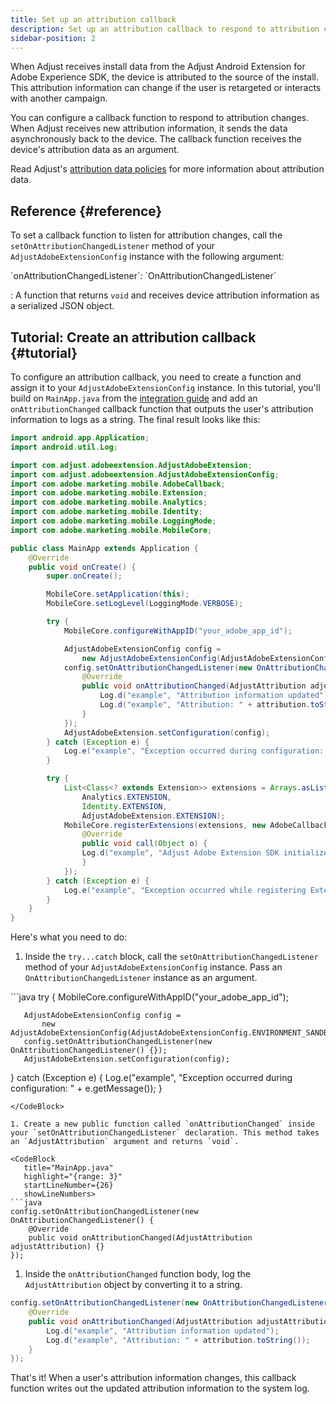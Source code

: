 ```yaml
---
title: Set up an attribution callback
description: Set up an attribution callback to respond to attribution changes.
sidebar-position: 2
---
```


When Adjust receives install data from the Adjust Android Extension for Adobe Experience SDK, the device is attributed to the source of the install. This attribution information can change if the user is retargeted or interacts with another campaign.

You can configure a callback function to respond to attribution changes. When Adjust receives new attribution information, it sends the data asynchronously back to the device. The callback function receives the device's attribution data as an argument.

Read Adjust's [attribution data policies](https://github.com/adjust/sdks/blob/master/doc/attribution-data.md) for more information about attribution data.

## Reference {#reference}

To set a callback function to listen for attribution changes, call the `setOnAttributionChangedListener` method of your `AdjustAdobeExtensionConfig` instance with the following argument:

<DefList>
`onAttributionChangedListener`: `OnAttributionChangedListener`

: A function that returns `void` and receives device attribution information as a serialized JSON object.

</DefList>

## Tutorial: Create an attribution callback {#tutorial}

To configure an attribution callback, you need to create a function and assign it to your `AdjustAdobeExtensionConfig` instance. In this tutorial, you'll build on `MainApp.java` from the [integration guide](/en/sdk/adobe-extension/android/integration) and add an `onAttributionChanged` callback function that outputs the user's attribution information to logs as a string. The final result looks like this:

```java
import android.app.Application;
import android.util.Log;

import com.adjust.adobeextension.AdjustAdobeExtension;
import com.adjust.adobeextension.AdjustAdobeExtensionConfig;
import com.adobe.marketing.mobile.AdobeCallback;
import com.adobe.marketing.mobile.Extension;
import com.adobe.marketing.mobile.Analytics;
import com.adobe.marketing.mobile.Identity;
import com.adobe.marketing.mobile.LoggingMode;
import com.adobe.marketing.mobile.MobileCore;

public class MainApp extends Application {
    @Override
    public void onCreate() {
        super.onCreate();

        MobileCore.setApplication(this);
        MobileCore.setLogLevel(LoggingMode.VERBOSE);

        try {
            MobileCore.configureWithAppID("your_adobe_app_id");

            AdjustAdobeExtensionConfig config =
                new AdjustAdobeExtensionConfig(AdjustAdobeExtensionConfig.ENVIRONMENT_SANDBOX);
            config.setOnAttributionChangedListener(new OnAttributionChangedListener() {
                @Override
                public void onAttributionChanged(AdjustAttribution adjustAttribution) {
                    Log.d("example", "Attribution information updated");
                    Log.d("example", "Attribution: " + attribution.toString());
                }
            });
            AdjustAdobeExtension.setConfiguration(config);
        } catch (Exception e) {
            Log.e("example", "Exception occurred during configuration: " + e.getMessage());
        }

        try {
            List<Class<? extends Extension>> extensions = Arrays.asList(
                Analytics.EXTENSION,
                Identity.EXTENSION,
                AdjustAdobeExtension.EXTENSION);
            MobileCore.registerExtensions(extensions, new AdobeCallback<Object>() {
                @Override
                public void call(Object o) {
                Log.d("example", "Adjust Adobe Extension SDK initialized");
                }
            });
        } catch (Exception e) {
            Log.e("example", "Exception occurred while registering Extension: " + e.getMessage());
        }
    }
}
```

Here's what you need to do:

1. Inside the `try...catch` block, call the `setOnAttributionChangedListener` method of your `AdjustAdobeExtensionConfig` instance. Pass an `OnAttributionChangedListener` instance as an argument.

<CodeBlock highlight="{range: 6}" startLineNumber={21} showLineNumbers>
   ```java
   try {
       MobileCore.configureWithAppID("your_adobe_app_id");
   
       AdjustAdobeExtensionConfig config =
           new AdjustAdobeExtensionConfig(AdjustAdobeExtensionConfig.ENVIRONMENT_SANDBOX);
       config.setOnAttributionChangedListener(new OnAttributionChangedListener() {});
       AdjustAdobeExtension.setConfiguration(config);
   } catch (Exception e) {
       Log.e("example", "Exception occurred during configuration: " + e.getMessage());
   }
   ```
</CodeBlock>

1. Create a new public function called `onAttributionChanged` inside your `setOnAttributionChangedListener` declaration. This method takes an `AdjustAttribution` argument and returns `void`.

<CodeBlock
      title="MainApp.java"
      highlight="{range: 3}"
      startLineNumber={26}
      showLineNumbers>
   ```java
   config.setOnAttributionChangedListener(new OnAttributionChangedListener() {
       @Override
       public void onAttributionChanged(AdjustAttribution adjustAttribution) {}
   });
   ```
</CodeBlock>

1. Inside the `onAttributionChanged` function body, log the `AdjustAttribution` object by converting it to a string.

<CodeBlock
      title="MainApp.java"
      highlight="{range: 4-5}"
      startLineNumber={26}
      showLineNumbers>
   ```java
   config.setOnAttributionChangedListener(new OnAttributionChangedListener() {
       @Override
       public void onAttributionChanged(AdjustAttribution adjustAttribution) {
           Log.d("example", "Attribution information updated");
           Log.d("example", "Attribution: " + attribution.toString());
       }
   });
   ```
</CodeBlock>

That's it! When a user's attribution information changes, this callback function writes out the updated attribution information to the system log.
